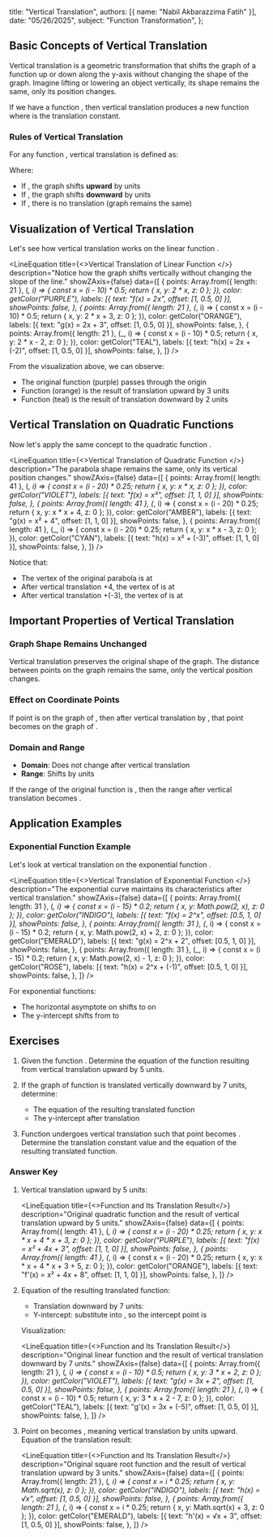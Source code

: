   title: "Vertical Translation",
  authors: [{ name: "Nabil Akbarazzima Fatih" }],
  date: "05/26/2025",
  subject: "Function Transformation",
};


## Basic Concepts of Vertical Translation

Vertical translation is a geometric transformation that shifts the graph of a function up or down along the y-axis without changing the shape of the graph. Imagine lifting or lowering an object vertically, its shape remains the same, only its position changes.

If we have a function <InlineMath math="f(x)" />, then vertical translation produces a new function <InlineMath math="g(x) = f(x) + k" /> where <InlineMath math="k" /> is the translation constant.

### Rules of Vertical Translation

For any function <InlineMath math="f(x)" />, vertical translation is defined as:

<BlockMath math="g(x) = f(x) + k" />

Where:
- If <InlineMath math="k > 0" />, the graph shifts **upward** by <InlineMath math="k" /> units
- If <InlineMath math="k < 0" />, the graph shifts **downward** by <InlineMath math="|k|" /> units
- If <InlineMath math="k = 0" />, there is no translation (graph remains the same)

## Visualization of Vertical Translation

Let's see how vertical translation works on the linear function <InlineMath math="f(x) = 2x" />.

<LineEquation
  title={<>Vertical Translation of Linear Function <InlineMath math="f(x) = 2x" /></>}
  description="Notice how the graph shifts vertically without changing the slope of the line."
  showZAxis={false}
  data={[
    {
      points: Array.from({ length: 21 }, (_, i) => {
        const x = (i - 10) * 0.5;
        return { x, y: 2 * x, z: 0 };
      }),
      color: getColor("PURPLE"),
      labels: [{ text: "f(x) = 2x", offset: [1, 0.5, 0] }],
      showPoints: false,
    },
    {
      points: Array.from({ length: 21 }, (_, i) => {
        const x = (i - 10) * 0.5;
        return { x, y: 2 * x + 3, z: 0 };
      }),
      color: getColor("ORANGE"),
      labels: [{ text: "g(x) = 2x + 3", offset: [1, 0.5, 0] }],
      showPoints: false,
    },
    {
      points: Array.from({ length: 21 }, (_, i) => {
        const x = (i - 10) * 0.5;
        return { x, y: 2 * x - 2, z: 0 };
      }),
      color: getColor("TEAL"),
      labels: [{ text: "h(x) = 2x + (-2)", offset: [1, 0.5, 0] }],
      showPoints: false,
    },
  ]}
/>

From the visualization above, we can observe:
- The original function <InlineMath math="f(x) = 2x" /> (purple) passes through the origin
- Function <InlineMath math="g(x) = 2x + 3" /> (orange) is the result of translation upward by 3 units
- Function <InlineMath math="h(x) = 2x + (-2)" /> (teal) is the result of translation downward by 2 units

## Vertical Translation on Quadratic Functions

Now let's apply the same concept to the quadratic function <InlineMath math="f(x) = x^2" />.

<LineEquation
  title={<>Vertical Translation of Quadratic Function <InlineMath math="f(x) = x^2" /></>}
  description="The parabola shape remains the same, only its vertical position changes."
  showZAxis={false}
  data={[
    {
      points: Array.from({ length: 41 }, (_, i) => {
        const x = (i - 20) * 0.25;
        return { x, y: x * x, z: 0 };
      }),
      color: getColor("VIOLET"),
      labels: [{ text: "f(x) = x²", offset: [1, 1, 0] }],
      showPoints: false,
    },
    {
      points: Array.from({ length: 41 }, (_, i) => {
        const x = (i - 20) * 0.25;
        return { x, y: x * x + 4, z: 0 };
      }),
      color: getColor("AMBER"),
      labels: [{ text: "g(x) = x² + 4", offset: [1, 1, 0] }],
      showPoints: false,
    },
    {
      points: Array.from({ length: 41 }, (_, i) => {
        const x = (i - 20) * 0.25;
        return { x, y: x * x - 3, z: 0 };
      }),
      color: getColor("CYAN"),
      labels: [{ text: "h(x) = x² + (-3)", offset: [1, 1, 0] }],
      showPoints: false,
    },
  ]}
/>

Notice that:
- The vertex of the original parabola <InlineMath math="f(x) = x^2" /> is at <InlineMath math="(0, 0)" />
- After vertical translation +4, the vertex of <InlineMath math="g(x) = x^2 + 4" /> is at <InlineMath math="(0, 4)" />
- After vertical translation +(-3), the vertex of <InlineMath math="h(x) = x^2 + (-3)" /> is at <InlineMath math="(0, -3)" />

## Important Properties of Vertical Translation

### Graph Shape Remains Unchanged

Vertical translation preserves the original shape of the graph. The distance between points on the graph remains the same, only the vertical position changes.

### Effect on Coordinate Points

If point <InlineMath math="(a, b)" /> is on the graph of <InlineMath math="f(x)" />, then after vertical translation by <InlineMath math="k" />, that point becomes <InlineMath math="(a, b + k)" /> on the graph of <InlineMath math="f(x) + k" />.

### Domain and Range

- **Domain**: Does not change after vertical translation
- **Range**: Shifts by <InlineMath math="k" /> units

If the range of the original function is <InlineMath math="[c, d]" />, then the range after vertical translation <InlineMath math="k" /> becomes <InlineMath math="[c + k, d + k]" />.

## Application Examples

### Exponential Function Example

Let's look at vertical translation on the exponential function <InlineMath math="f(x) = 2^x" />.

<LineEquation
  title={<>Vertical Translation of Exponential Function <InlineMath math="f(x) = 2^x" /></>}
  description="The exponential curve maintains its characteristics after vertical translation."
  showZAxis={false}
  data={[
    {
      points: Array.from({ length: 31 }, (_, i) => {
        const x = (i - 15) * 0.2;
        return { x, y: Math.pow(2, x), z: 0 };
      }),
      color: getColor("INDIGO"),
      labels: [{ text: "f(x) = 2^x", offset: [0.5, 1, 0] }],
      showPoints: false,
    },
    {
      points: Array.from({ length: 31 }, (_, i) => {
        const x = (i - 15) * 0.2;
        return { x, y: Math.pow(2, x) + 2, z: 0 };
      }),
      color: getColor("EMERALD"),
      labels: [{ text: "g(x) = 2^x + 2", offset: [0.5, 1, 0] }],
      showPoints: false,
    },
    {
      points: Array.from({ length: 31 }, (_, i) => {
        const x = (i - 15) * 0.2;
        return { x, y: Math.pow(2, x) - 1, z: 0 };
      }),
      color: getColor("ROSE"),
      labels: [{ text: "h(x) = 2^x + (-1)", offset: [0.5, 1, 0] }],
      showPoints: false,
    },
  ]}
/>

For exponential functions:
- The horizontal asymptote <InlineMath math="y = 0" /> on <InlineMath math="f(x) = 2^x" /> shifts to <InlineMath math="y = k" /> on <InlineMath math="f(x) + k" />
- The y-intercept shifts from <InlineMath math="(0, 1)" /> to <InlineMath math="(0, 1 + k)" />

## Exercises

1. Given the function <InlineMath math="f(x) = x^2 + 4x + 3" />. Determine the equation of the function resulting from vertical translation upward by 5 units.

2. If the graph of function <InlineMath math="g(x) = 3x + 2" /> is translated vertically downward by 7 units, determine:
   - The equation of the resulting translated function
   - The y-intercept after translation

3. Function <InlineMath math="h(x) = \sqrt{x}" /> undergoes vertical translation such that point <InlineMath math="(4, 2)" /> becomes <InlineMath math="(4, 5)" />. Determine the translation constant value and the equation of the resulting translated function.

### Answer Key

1. Vertical translation upward by 5 units: <InlineMath math="f'(x) = f(x) + 5 = x^2 + 4x + 3 + 5 = x^2 + 4x + 8" />

   <LineEquation
     title={<>Function <InlineMath math="f(x) = x^2 + 4x + 3" /> and Its Translation Result</>}
     description="Original quadratic function and the result of vertical translation upward by 5 units."
     showZAxis={false}
     data={[
       {
         points: Array.from({ length: 41 }, (_, i) => {
           const x = (i - 20) * 0.25;
           return { x, y: x * x + 4 * x + 3, z: 0 };
         }),
         color: getColor("PURPLE"),
         labels: [{ text: "f(x) = x² + 4x + 3", offset: [1, 1, 0] }],
         showPoints: false,
       },
       {
         points: Array.from({ length: 41 }, (_, i) => {
           const x = (i - 20) * 0.25;
           return { x, y: x * x + 4 * x + 3 + 5, z: 0 };
         }),
         color: getColor("ORANGE"),
         labels: [{ text: "f'(x) = x² + 4x + 8", offset: [1, 1, 0] }],
         showPoints: false,
       },
     ]}
   />

2. Equation of the resulting translated function:
    
   - Translation downward by 7 units: <InlineMath math="g'(x) = g(x) + (-7) = 3x + 2 + (-7) = 3x + (-5)" />
   - Y-intercept: substitute <InlineMath math="x = 0" /> into <InlineMath math="g'(x) = 3(0) + (-5) = -5" />, so the intercept point is <InlineMath math="(0, -5)" />

   Visualization:

   <LineEquation
     title={<>Function <InlineMath math="g(x) = 3x + 2" /> and Its Translation Result</>}
     description="Original linear function and the result of vertical translation downward by 7 units."
     showZAxis={false}
     data={[
       {
         points: Array.from({ length: 21 }, (_, i) => {
           const x = (i - 10) * 0.5;
           return { x, y: 3 * x + 2, z: 0 };
         }),
         color: getColor("VIOLET"),
         labels: [{ text: "g(x) = 3x + 2", offset: [1, 0.5, 0] }],
         showPoints: false,
       },
       {
         points: Array.from({ length: 21 }, (_, i) => {
           const x = (i - 10) * 0.5;
           return { x, y: 3 * x + 2 - 7, z: 0 };
         }),
         color: getColor("TEAL"),
         labels: [{ text: "g'(x) = 3x + (-5)", offset: [1, 0.5, 0] }],
         showPoints: false,
       },
     ]}
   />

3. Point <InlineMath math="(4, 2)" /> on <InlineMath math="h(x) = \sqrt{x}" /> becomes <InlineMath math="(4, 5)" />, meaning vertical translation by <InlineMath math="k = 5 + (-2) = 3" /> units upward.
   Equation of the translation result: <InlineMath math="h'(x) = \sqrt{x} + 3" />

   <LineEquation
     title={<>Function <InlineMath math="h(x) = \sqrt{x}" /> and Its Translation Result</>}
     description="Original square root function and the result of vertical translation upward by 3 units."
     showZAxis={false}
     data={[
       {
         points: Array.from({ length: 21 }, (_, i) => {
           const x = i * 0.25;
           return { x, y: Math.sqrt(x), z: 0 };
         }),
         color: getColor("INDIGO"),
         labels: [{ text: "h(x) = √x", offset: [1, 0.5, 0] }],
         showPoints: false,
       },
       {
         points: Array.from({ length: 21 }, (_, i) => {
           const x = i * 0.25;
           return { x, y: Math.sqrt(x) + 3, z: 0 };
         }),
         color: getColor("EMERALD"),
         labels: [{ text: "h'(x) = √x + 3", offset: [1, 0.5, 0] }],
         showPoints: false,
       },
     ]}
   />